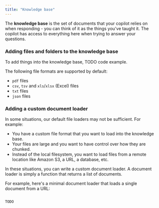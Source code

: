 ```yaml
---
title: "Knowledge base"
---
```


The **knowledge base** is the set of documents that your copilot relies on when responding - you can think of it as the things you've taught it. The copilot has access to everything here when trying to answer your questions.

### Adding files and folders to the knowledge base

To add things into the knowledge base, TODO code example.

The following file formats are supported by default:

* `pdf` files
* `csv`, `tsv` and `xls`/`xlsx` (Excel) files
* `txt` files
* `json` files

### Adding a custom document loader

In some situations, our default file loaders may not be sufficient. For example:

* You have a custom file format that you want to load into the knowledge base.
* Your files are large and you want to have control over how they are chunked.
* Instead of the local filesystem, you want to load files from a remote location like Amazon S3, a URL, a database, etc.

In these situations, you can write a custom document loader. A document loader is simply a function that returns a list of documents.

For example, here's a minimal document loader that loads a single document from a URL:

```python

TODO

```
